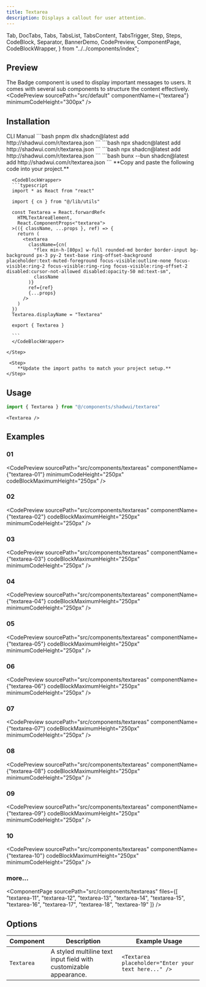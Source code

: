 ```yaml
---
title: Textarea
description: Displays a callout for user attention.
---
```


  Tab,
  DocTabs,
  Tabs,
  TabsList,
  TabsContent,
  TabsTrigger,
  Step,
  Steps,
  CodeBlock,
  Separator,
  BannerDemo,
  CodePreview,
  ComponentPage,
  CodeBlockWrapper,
} from "../../components/index";

## Preview
The Badge component is used to display important messages to users. It comes with several sub components to structure the content effectively.
<CodePreview
  sourcePath="src/default"
  componentName={"textarea"}
  minimumCodeHeight="300px"
/>

## Installation 
<Tabs defaultValue="cli">
  <TabsList className="pb-0 h-10 rounded-md bg-hidden">
    <TabsTrigger
      value="cli"
      className="rounded-sm px-2 py-1.5 data-[state=active]:text-chai data-[state=active]:underline data-[state=active]:underline-offset-10 data-[state=active]:decoration-3 hover:cursor-pointer data-[state=active]:bg-hidden data-[state=active]:shadow-none"
    >
      CLI
    </TabsTrigger>
    <TabsTrigger
      value="manual"
      className="rounded-sm px-2 py-1.5 data-[state=active]:text-chai data-[state=active]:underline data-[state=active]:underline-offset-10 data-[state=active]:decoration-3 hover:cursor-pointer data-[state=active]:bg-hidden data-[state=active]:shadow-none"
    >
      Manual
    </TabsTrigger>
  </TabsList>
  <Separator />
  <TabsContent value="cli" className="p-0 mt-0">
    <DocTabs items={["pnpm", "npm", "yarn", "bun"]}>
      <Tab value="pnpm">
        ```bash
        pnpm dlx shadcn@latest add http://shadwui.com/r/textarea.json
        ```
      </Tab>
      <Tab value="npm">
        ```bash
        npx shadcn@latest add http://shadwui.com/r/textarea.json
        ```
      </Tab>
      <Tab value="yarn">
        ```bash
        npx shadcn@latest add http://shadwui.com/r/textarea.json
        ```
      </Tab>
      <Tab value="bun">
        ```bash
        bunx --bun shadcn@latest add http://shadwui.com/r/textarea.json
        ```
      </Tab>
    </DocTabs>
  </TabsContent>

  <TabsContent value="manual" className="p-0 mt-0">
   <Steps>
    <Step>
      **Copy and paste the following code into your project.**

      <CodeBlockWrapper>
      ```typescript
      import * as React from "react"

      import { cn } from "@/lib/utils"

      const Textarea = React.forwardRef<
        HTMLTextAreaElement,
        React.ComponentProps<"textarea">
      >(({ className, ...props }, ref) => {
        return (
          <textarea
            className={cn(
              "flex min-h-[80px] w-full rounded-md border border-input bg-background px-3 py-2 text-base ring-offset-background placeholder:text-muted-foreground focus-visible:outline-none focus-visible:ring-2 focus-visible:ring-ring focus-visible:ring-offset-2 disabled:cursor-not-allowed disabled:opacity-50 md:text-sm",
              className
            )}
            ref={ref}
            {...props}
          />
        )
      })
      Textarea.displayName = "Textarea"

      export { Textarea }

      ```
      </CodeBlockWrapper>

    </Step>

     <Step>
        **Update the import paths to match your project setup.**
    </Step>
   </Steps>
  </TabsContent>
</Tabs>

## Usage
```jsx
import { Textarea } from "@/components/shadwui/textarea"
```

```tsx
<Textarea />
```

## Examples
### 01
<CodePreview
  sourcePath="src/components/textareas"
  componentName={"textarea-01"}
  minimumCodeHeight="250px"
  codeBlockMaximumHeight="250px"
/>

### 02
<CodePreview
  sourcePath="src/components/textareas"
  componentName={"textarea-02"}
  codeBlockMaximumHeight="250px"
  minimumCodeHeight="250px"
/>

### 03
<CodePreview
  sourcePath="src/components/textareas"
  componentName={"textarea-03"}
  codeBlockMaximumHeight="250px"
  minimumCodeHeight="250px"
/>

### 04
<CodePreview
  sourcePath="src/components/textareas"
  componentName={"textarea-04"}
  codeBlockMaximumHeight="250px"
  minimumCodeHeight="250px"
/>

### 05
<CodePreview
  sourcePath="src/components/textareas"
  componentName={"textarea-05"}
  codeBlockMaximumHeight="250px"
  minimumCodeHeight="250px"
/>

### 06
<CodePreview
  sourcePath="src/components/textareas"
  componentName={"textarea-06"}
  codeBlockMaximumHeight="250px"
  minimumCodeHeight="250px"
/>

### 07
<CodePreview
  sourcePath="src/components/textareas"
  componentName={"textarea-07"}
  codeBlockMaximumHeight="250px"
  minimumCodeHeight="250px"
/>

### 08
<CodePreview
  sourcePath="src/components/textareas"
  componentName={"textarea-08"}
  codeBlockMaximumHeight="250px"
  minimumCodeHeight="250px"
/>

### 09
<CodePreview
  sourcePath="src/components/textareas"
  componentName={"textarea-09"}
  codeBlockMaximumHeight="250px"
  minimumCodeHeight="250px"
/>

### 10
<CodePreview
  sourcePath="src/components/textareas"
  componentName={"textarea-10"}
  codeBlockMaximumHeight="250px"
  minimumCodeHeight="250px"
/>

### more...
<ComponentPage 
  sourcePath="src/components/textareas"
  files={[
    "textarea-11",
    "textarea-12",
    "textarea-13",
    "textarea-14",
    "textarea-15",
    "textarea-16",
    "textarea-17",
    "textarea-18",
    "textarea-19"
  ]}
/>

## Options
| Component | Description | Example Usage |
| --------- | ----------- | ------------- |
| `Textarea` | A styled multiline text input field with customizable appearance. | `<Textarea placeholder="Enter your text here..." />` |
